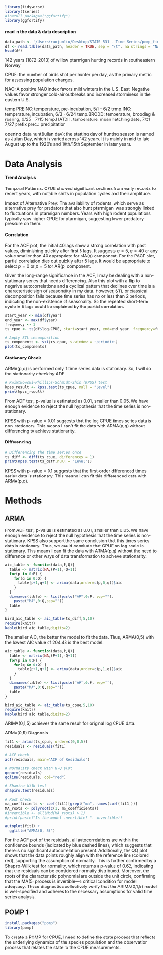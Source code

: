
```r
library(tidyverse)
library(tseries)
#install.packages("ggfortify")
library(ggfortify)
```



#### read in the data & data description
```r
data_path <- '/Users/ruojunliu/Desktop/STATS 531 - Time Series/pomp_final/data/data.txt'
df <- read.table(data_path, header = TRUE, sep = "\t", na.strings = "NA", dec = ".", strip.white = TRUE)
head(df)

```

142 years (1872-2013) of willow ptarmigan hunting records in southeastern Norway

CPUE: the number of birds shot per hunter per day, as the primary metric for assessing population changes.

NAO: A positive NAO index favors mild winters in the U.S. East. Negative values favor stronger cold-air outbreaks and increased storminess in the eastern U.S.

temp.PREINC: temperature, pre-incubation, 5/1 - 6/2
temp.INC: temperature, incubation, 6/3 - 6/24
temp.BROOD: temperature, brooding & rearing, 6/25 - 7/15
temp.HATCH: temperature, mean hatching date, 7/21 - 7/27
prefix prec.: precipitation

opening data hunt(julian day): the starting day of hunting season is named as Julian Day, which is varied across 142 years. It is mainly in mid to late August up to the 1920's and 10th/15th September in later years. 


# Data Analysis

#### Trend Analysis
Temporal Patterns: CPUE showed significant declines from early records to recent years, with notable shifts in population cycles and their amplitude.

Impact of Alternative Prey: The availability of rodents, which serve as alternative prey for predators that also hunt ptarmigan, was strongly linked to fluctuations in ptarmigan numbers. Years with high rodent populations typically saw higher CPUE for ptarmigan, suggesting lower predatory pressure on them.

#### Correlation
For the ACF plot, the initial 40 lags show a strong correlation with past values, diminishing quickly after first 5 lags. It suggests $q = 5$, $q = 40$ or any value smaller than 40 appropriate for MA(q) component. For the PACF plot, partial correlation dies out quickly after 5 lags. It would be appropriate to select $p = 0$ or $p = 5$ for AR(p) component.

Given the long-range significance in the ACF, I may be dealing with a non-stationary series that needs differencing. Also this plot with a flip to negative autocorrelations and a cyclical pattern that declines over time is a characteristic sign of seasonality in my data. However, STL or classical decomposition fails because time series has no or less than 2 periods, indicating the non-existence of seasonality. So the repeated short-term cycle in 5 lags could be explained by the partial correlation.  


```r
start_year <- min(df$year)
end_year <- max(df$year)
frequency <- 1  
ts_cpue <- ts(df$log.CPUE, start=start_year, end=end_year, frequency=frequency)

# Apply STL decomposition
ts_components <- stl(ts_cpue, s.window = "periodic")
plot(ts_components)
```


#### Stationary Check
ARMA(p,q) is performed only if time series data is stationary. So, I will do the stationarity check by ADF.

```r
# Kwiatkowski-Phillips-Schmidt-Shin (KPSS) test
kpss_result <- kpss.test(ts_cpue, null = "Level")
print(kpss_result)
```

From ADF test, p-value is estimated as 0.01, smaller than 0.05. We have enough evidence to reject the null hypothesis that the time series is non-stationary. 

KPSS with p-value = 0.01 suggests that the log CPUE times series data is non-stationary. This means I can't fit the data with ARMA(p,q) without differencing to achieve stationarity.


#### Differencing
```r
# Differencing the time series once
ts_diff <- diff(ts_cpue, differences = 1)
print(kpss.test(ts_diff,null = "Level"))
```

KPSS with p-value = 0.1 suggests that the first-order differenced times series data is stationary. This means I can fit this differenced data with ARMA(p,q).



# Methods

## ARMA
From ADF test, p-value is estimated as 0.01, smaller than 0.05. We have enough evidence to reject the null hypothesis that the time series is non-stationary. KPSS also support the same conclusion that this times series data is stationary. Thus, we could conclude that CPUE on log scale is stationary. This means I can fit the data with ARMA(p,q) without the need to difference or other ways of data transformation to achieve stationarity.

```r

aic_table <- function(data,P,Q){
  table <- matrix(NA,(P+1),(Q+1))
  for(p in 0:P) {
    for(q in 0:Q) {
      table[p+1,q+1] <- arima(data,order=c(p,0,q))$aic
    }
  }
  dimnames(table) <- list(paste("AR",0:P, sep=""),
    paste("MA",0:Q,sep=""))
  table
}

bird_aic_table <- aic_table(ts_diff,5,10)
require(knitr)
kable(bird_aic_table,digits=2)

```

The smaller AIC, the better the model to fit the data. Thus, ARMA(0,5) with the lowest AIC value of 204.48 is the best model. 


```r
aic_table <- function(data,P,Q){
  table <- matrix(NA,(P+1),(Q+1))
  for(p in 0:P) {
    for(q in 0:Q) {
      table[p+1,q+1] <- arima(data,order=c(p,1,q))$aic
    }
  }
  dimnames(table) <- list(paste("AR",0:P, sep=""),
    paste("MA",0:Q,sep=""))
  table
}

bird_aic_table <- aic_table(ts_cpue,5,10)
require(knitr)
kable(bird_aic_table,digits=2)
```

ARIMA(0,1,5) achieves the same result for original log CPUE data.

ARMA(0,5) Diagnosis
```r
fit1 <- arima(ts_cpue, order=c(0,0,5))
residuals <- residuals(fit1)

# ACF check
acf(residuals, main="ACF of Residuals")

# Normality check with Q-Q plot
qqnorm(residuals)
qqline(residuals, col="red")

# Shapiro-Wilk test
shapiro.test(residuals)

# Root Check
ma_coefficients <- coef(fit1)[grepl("ma", names(coef(fit1)))]
MA_roots <- polyroot(c(1, ma_coefficients))
#invertible <- all(Mod(MA_roots) > 1)
#print(paste("Is the model invertible? ", invertible))

autoplot(fit1) +
  ggtitle("ARMA(0, 5)")
```

For the ACF plot of the residuals, all autocorrelations are within the confidence bounds (indicated by blue dashed lines), which suggests that there is no significant autocorrelation present. Additionally, the QQ plot shows that the data points roughly align with the reference line (colored red), supporting the assumption of normality. This is further confirmed by a Shapiro-Wilk test for normality, which returns a p-value of 0.62, indicating that the residuals can be considered normally distributed. Moreover, the roots of the characteristic polynomial are outside the unit circle, confirming that the MA(5) process is invertible—a critical condition for model adequacy. These diagnostics collectively verify that the ARIMA(0,1,5) model is well-specified and adheres to the necessary assumptions for valid time series analysis.




## POMP 1


```r
install.packages("pomp")
library(pomp)
```

To create a POMP for CPUE, I need to define the state process that reflects the underlying dynamics of the species population and the observation process that relates the state to the CPUE measurements.




























